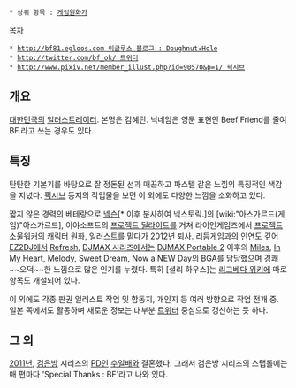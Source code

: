  * 상위 항목 : [[게임원화가]]


[[목차]]

 * [[http://bf81.egloos.com 이글루스 블로그 : Doughnut★Hole]]
 * [[http://twitter.com/bf_ok/ 트위터]]
 * [[http://www.pixiv.net/member_illust.php?id=90570&p=1/ 픽시브]]

== 개요 ==
[[대한민국]]의 [[일러스트레이터]]. 본명은 김혜린. 닉네임은 영문 표현인 Beef Friend를 줄여 BF.라고 쓰는 경우도 있다.

== 특징 ==
탄탄한 기본기를 바탕으로 잘 정돈된 선과 매끈하고 파스텔 같은 느낌의 특징적인 색감을 지녔다. [[픽시브]] 등지의 작업물을 보면 이 외에도 다양한 느낌을 소화하고 있다.

짧지 않은 경력의 베테랑으로 [[넥슨]][* 이후 분사하여 넥스토릭.]의 [wiki:"아스가르드(게임)"아스가르드], 이야소프트의 [[프로젝트 딜라이트]]를 거쳐 라이언게임즈에서 [[프로젝트 소울워커]]의 캐릭터 원화, 일러스트를 맡다가 2012년 퇴사. [[리듬게임]]과의 인연도 깊어 [[EZ2DJ]]에서 [[Refresh]], [[DJMAX 시리즈]]에서는 [[DJMAX Portable 2]] 이후의 [[Miles]], [[In My Heart]], [[Melody]], [[Sweet Dream]], [[Now a NEW Day]]의 [[BGA]]를 담당했으며 경쾌~~오덕~~한 느낌으로 많은 인기를 누렸다. 특히 [셜리 하우스]는 [[리그베다 위키]]에 따로 항목도 개설되어 있다.

이 외에도 각종 판권 일러스트 작업 및 합동지, 개인지 등 여러 방향으로 작업 전개 중. 일본 쪽에서도 활동하며 새로운 정보는 대부분 [[트위터]] 중심으로 갱신하는 듯 하다.

== 그 외 ==
[[2011년]], [[검은방]] 시리즈의 [[PD]]인 [[수일배]]와 결혼했다. 그래서 검은방 시리즈의 스탭롤에는 매 편마다 'Special Thanks : BF'라고 나와 있다.

